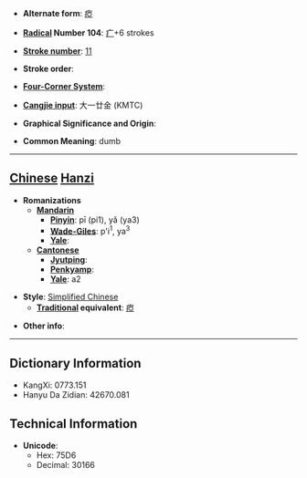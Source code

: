 * '''Alternate form''': [[瘂]]

* '''[[Wiktionary:Chinese radical index| Radical]] Number 104''': [[Wiktionary:Chinese radical index 疒|疒]]+6 strokes

* '''[[Wiktionary:Chinese total strokes index|Stroke number]]''': [[Wiktionary:Chinese total strokes index 11|11]]

* '''Stroke order''': 

* '''[[Wiktionary:Chinese four corner index|Four-Corner System]]''': 

* '''[[Wiktionary:Chinese Cangjie index|Cangjie input]]''': 大一廿金 (KMTC)

* '''Graphical Significance and Origin''': 

* '''Common Meaning''': dumb

----

== [[Chinese]] [[Hanzi]] ==

* '''Romanizations'''
** '''[[Mandarin]]'''
*** '''[[Pinyin]]''': pī (pi1), yǎ (ya3)
*** '''[[Wade-Giles]]''': p'i<sup>1</sup>, ya<sup>3</sup>
*** '''[[Yale]]''': 
** '''[[Cantonese]]'''
*** '''[[Jyutping]]''':
*** '''[[Penkyamp]]''': 
*** '''[[Yale]]''': a2

* '''Style''': [[Simplified Chinese]] 
** '''[[Traditional Chinese|Traditional]] equivalent''': [[瘂]]

* '''Other info''': 

----

== Dictionary Information ==

* KangXi: 0773.151
* Hanyu Da Zidian: 42670.081

== Technical Information ==

* '''Unicode''':
** Hex: 75D6
** Decimal: 30166